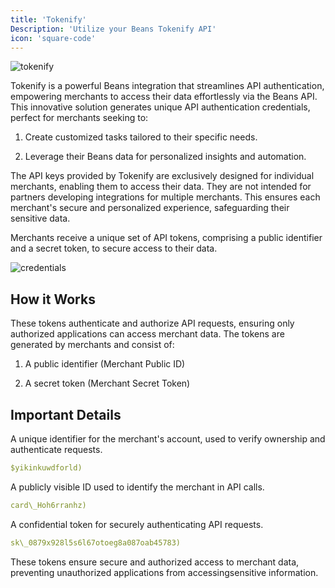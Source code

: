 ```yaml
---
title: 'Tokenify'
Description: 'Utilize your Beans Tokenify API'
icon: 'square-code'
---
```


<Frame caption="tokenify">
  <img
    src="/assets/images/integrations/tokenify/hero.webp"
    style={{ borderRadius: '0.5rem' }}
    title="tokenify"
    alt="tokenify"
  />
</Frame>

Tokenify is a powerful Beans integration that streamlines API authentication, empowering merchants to access their data
effortlessly via the Beans API. This innovative solution generates unique API authentication credentials, perfect for
merchants seeking to:

1. Create customized tasks tailored to their specific needs.

2. Leverage their Beans data for personalized insights and automation.

<Warning>
  The API keys provided by Tokenify are exclusively designed for individual merchants, enabling them to access their
  data. They are not intended for partners developing integrations for multiple merchants. This ensures each merchant's
  secure and personalized experience, safeguarding their sensitive data.
</Warning>

Merchants receive a unique set of API tokens, comprising a public identifier and a secret
token, to secure access to their data.

<Frame caption="credentials">
  <img
    src="/assets/images/integrations/tokenify/credentials.webp"
    title="credentials"
    alt="credentials"
    style={{ borderRadius: '0.5rem' }}
  />
</Frame>

## How it Works

These tokens authenticate and authorize API requests, ensuring only authorized applications can access merchant data.
The tokens are generated by merchants and consist of:

1. A public identifier (Merchant Public ID)

2. A secret token (Merchant Secret Token)

## Important Details

<AccordionGroup>

  <Accordion title= "Merchant Account Identifier">
  
A unique identifier for the merchant's account, used to verify ownership and authenticate
requests.

```yaml
$yikinkuwdforld)
```

  </Accordion>

<Accordion title= "Merchant Public ID">
 A publicly visible ID used to identify the merchant in API calls.

```yaml
card\_Hoh6rranhz)
```

</Accordion>
<Accordion title= "Merchant Secret Token">
 A confidential token for securely authenticating API requests.

```yaml
sk\_0879x928l5s6l67otoeg8a087oab45783)
```

</Accordion>

</AccordionGroup>

These tokens ensure secure and authorized access to merchant data, preventing unauthorized
applications from accessingsensitive information.
